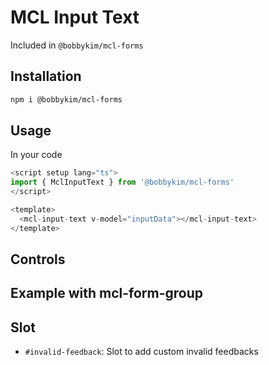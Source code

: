 
<Meta of={Stories} />

# MCL Input Text

Included in `@bobbykim/mcl-forms`

## Installation

```sh
npm i @bobbykim/mcl-forms
```

## Usage

In your code

```js
<script setup lang="ts">
import { MclInputText } from '@bobbykim/mcl-forms'
</script>

<template>
  <mcl-input-text v-model="inputData"></mcl-input-text>
</template>
```

<Canvas of={Stories.MclInputTextExample} />

## Controls

<Controls of={Stories.MclInputTextExample} />

## Example with mcl-form-group

<Canvas of={Stories.MclInputTextWithLabelExample} />

## Slot

- `#invalid-feedback`: Slot to add custom invalid feedbacks
